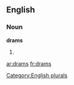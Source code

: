 
==English==

===Noun===
'''drams'''

# {{plural of|[[dram]]}}

[[Category:English plurals]]

[[ar:drams]]
[[fr:drams]]